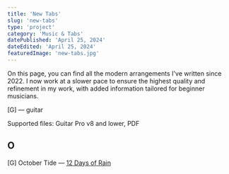 ```yaml
---
title: 'New Tabs'
slug: 'new-tabs'
type: 'project'
category: 'Music & Tabs'
datePublished: 'April 25, 2024'
dateEdited: 'April 25, 2024'
featuredImage: 'new-tabs.jpg'
---
```


On this page, you can find all the modern arrangements I've written since 2022.
I now work at a slower pace to ensure the highest quality and refinement in my
work, with added information tailored for beginner musicians.

[G] — guitar

Supported files: Guitar Pro v8 and lower, PDF

## O

[G] October Tide —
[12 Days of Rain](https://drive.google.com/drive/folders/1sBemb0RjcejzoHKsG38e5EEPVafxLlxE?usp=drive_link)
